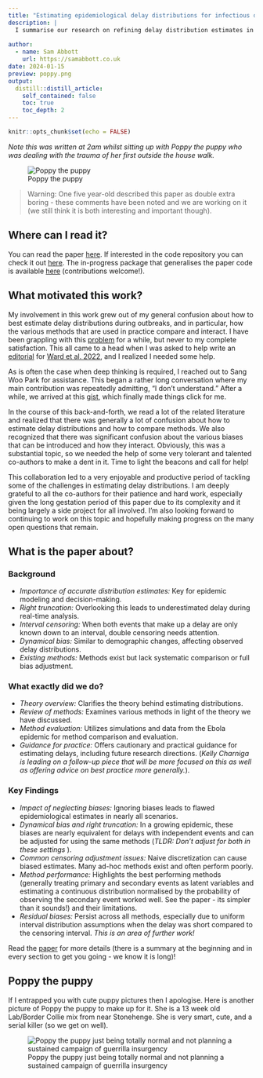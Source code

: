 ```yaml
---
title: "Estimating epidemiological delay distributions for infectious diseases"
description: |
  I summarise our research on refining delay distribution estimates in epidemic modeling, a journey prompted by my general confusion. We explore and compare various approaches, drawing insights from simulations and Ebola virus disease outbreak data, and suggest paths for future improvements. Also featuring Poppy, the puppy, who is currently gnawing on my hand and occasionally archiving my emails.
  
author:
  - name: Sam Abbott
    url: https://samabbott.co.uk
date: 2024-01-15
preview: poppy.png
output:
  distill::distill_article:
    self_contained: false
    toc: true
    toc_depth: 2
---
```


```r
knitr::opts_chunk$set(echo = FALSE)
```

*Note this was written at 2am whilst sitting up with Poppy the puppy who was dealing with the trauma of her first outside the house walk.*

![Poppy the puppy](poppy.png)

>Warning: One five year-old described this paper as double extra boring - these comments have been noted and we are working on it (we still think it is both interesting and important though).

## Where can I read it?

You can read the paper [here](https://www.medrxiv.org/content/10.1101/2024.01.12.24301247v1). If interested in the code repository you can check it out [here](https://github.com/parksw3/epidist-paper). The in-progress package that generalises the paper code is available [here](https://github.com/epinowcast/epidist) (contributions welcome!).

## What motivated this work?

My involvement in this work grew out of my general confusion about how to best estimate delay distributions during outbreaks, and in particular, how the various methods that are used in practice compare and interact. I have been grappling with this [problem](https://package.epinowcast.org) for a while, but never to my complete satisfaction. This all came to a head when I was asked to help write an [editorial](https://www.bmj.com/content/379/bmj.o2504) for [Ward et al. 2022](https://www.bmj.com/content/379/bmj-2022-073153), and I realized I needed some help.

As is often the case when deep thinking is required, I reached out to Sang Woo Park for assistance. This began a rather long conversation where my main contribution was repeatedly admitting, "I don't understand." After a while, we arrived at this [gist](https://gist.github.com/seabbs/027cd1c439e8acf1d598cc03ef33aaa4), which finally made things click for me.

In the course of this back-and-forth, we read a lot of the related literature and realized that there was generally a lot of confusion about how to estimate delay distributions and how to compare methods. We also recognized that there was significant confusion about the various biases that can be introduced and how they interact. Obviously, this was a substantial topic, so we needed the help of some very tolerant and talented co-authors to make a dent in it. Time to light the beacons and call for help!

This collaboration led to a very enjoyable and productive period of tackling some of the challenges in estimating delay distributions. I am deeply grateful to all the co-authors for their patience and hard work, especially given the long gestation period of this paper due to its complexity and it being largely a side project for all involved. I'm also looking forward to continuing to work on this topic and hopefully making progress on the many open questions that remain.

## What is the paper about?

### Background

- *Importance of accurate distribution estimates:* Key for epidemic modeling and decision-making.
- *Right truncation:* Overlooking this leads to underestimated delay during real-time analysis.
- *Interval censoring:* When both events that make up a delay are only known down to an interval, double censoring needs attention.
- *Dynamical bias:* Similar to demographic changes, affecting observed delay distributions.
- *Existing methods:* Methods exist but lack systematic comparison or full bias adjustment.

### What exactly did we do?

- *Theory overview:* Clarifies the theory behind estimating distributions.
- *Review of methods:* Examines various methods in light of the theory we have discussed.
- *Method evaluation:* Utilizes simulations and data from the Ebola epidemic for method comparison and evaluation.
- *Guidance for practice:* Offers cautionary and practical guidance for estimating delays, including future research directions. (*Kelly Charniga is leading on a follow-up piece that will be more focused on this as well as offering advice on best practice more generally.*).

### Key Findings

- *Impact of neglecting biases:* Ignoring biases leads to flawed epidemiological estimates in nearly all scenarios.
- *Dynamical bias and right truncation:* In a growing epidemic, these biases are nearly equivalent for delays with independent events and can be adjusted for using the same methods (*TLDR: Don't adjust for both in these settings *).
- *Common censoring adjustment issues:* Naive discretization can cause biased estimates. Many ad-hoc methods exist and often perform poorly.
- *Method performance:* Highlights the best performing methods (generally treating primary and secondary events as latent variables and estimating a continuous distribution normalised by the probability of observing the secondary event worked well. See the paper - its simpler than it sounds!) and their limitations.
- *Residual biases:* Persist across all methods, especially due to uniform interval distribution assumptions when the delay was short compared to the censoring interval. *This is an area of further work!*

Read the [paper](https://www.medrxiv.org/content/10.1101/2024.01.12.24301247v1) for more details (there is a summary at the beginning and in every section to get you going - we know it is long)!

## Poppy the puppy

If I entrapped you with cute puppy pictures then I apologise. Here is another picture of Poppy the puppy to make up for it. She is a 13 week old Lab/Border Collie mix from near Stonehenge. She is very smart, cute, and a serial killer (so we get on well).

![Poppy the puppy just being totally normal and not planning a sustained campaign of guerrilla insurgency](poppy2.png)
